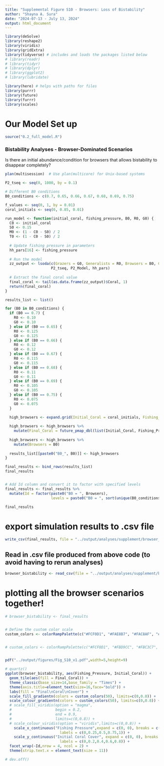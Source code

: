 ```yaml
---
title: "Supplemental Figure S10 - Browsers: Loss of Bistability"
author: "Shayna A. Sura"
date: "2024-07-13 - July 13, 2024"
output: html_document
---
```




```r

library(deSolve)
library(reshape2)
library(viridis)
library(gridExtra)
library(tidyverse) # includes and loads the packages listed below
# library(readr)
# library(tidyr)
# library(dplyr)
# library(ggplot2)
# library(lubridate)

library(here) # helps with paths for files
library(purrr)
library(future)
library(furrr)
library(scales)

```



# Our Model Set up
```r

source("0.2_full_model.R")

```


### Bistability Analyses - Browser-Dominated Scenarios
Is there an initial abundance/condition for browsers that allows bistability to disappear completely?

```r


plan(multisession)  # Use plan(multicore) for Unix-based systems

P2_tseq <- seq(0, 1000, by = 0.1)

# Different B0 conditions
B0_conditions <- c(0.7, 0.65, 0.66, 0.67, 0.68, 0.69, 0.75)

f_values <- seq(0, 1, by = 0.01)
coral_initials <- seq(0, 0.85, 0.01)

run_model <- function(initial_coral, fishing_pressure, B0, R0, G0) {
  C0 <- initial_coral
  S0 <- 0.15
  M0 <- (1 - C0 - S0) / 2
  T0 <- (1 - C0 - S0) / 2
  
  # Update fishing pressure in parameters
  hh_pars[16] <- fishing_pressure
  
  # Run the model
  zz_output <- lsoda(c(Grazers = G0, Generalists = R0, Browsers = B0, Coral = C0, Turf = T0, Macroalgae = M0),
                     P2_tseq, P2_Model, hh_pars)
  
  # Extract the final coral value
  final_coral <- tail(as.data.frame(zz_output)$Coral, 1)
  return(final_coral)
}

results_list <- list()

for (B0 in B0_conditions) {
  if (B0 == 0.7) {
    R0 <- 0.10
    G0 <- 0.10
  } else if (B0 == 0.65) {
    R0 <- 0.125
    G0 <- 0.125
  } else if (B0 == 0.66) {
    R0 <- 0.12
    G0 <- 0.12
  } else if (B0 == 0.67) {
    R0 <- 0.115
    G0 <- 0.115
  } else if (B0 == 0.68) {
    R0 <- 0.11
    G0 <- 0.11
  } else if (B0 == 0.69) {
    R0 <- 0.105
    G0 <- 0.105
  } else if (B0 == 0.75) {
    R0 <- 0.075
    G0 <- 0.075
  }

  high_browsers <- expand.grid(Initial_Coral = coral_initials, Fishing_Pressure = f_values)
  
  high_browsers <- high_browsers %>%
    mutate(Final_Coral = future_pmap_dbl(list(Initial_Coral, Fishing_Pressure), run_model, B0 = B0, R0 = R0, G0 = G0))
  
  high_browsers <- high_browsers %>%
    mutate(Browsers = B0)
  
  results_list[[paste0("B0_", B0)]] <- high_browsers
}

final_results <- bind_rows(results_list)
final_results


# Add Id column and convert it to factor with specified levels
final_results <- final_results %>%
  mutate(Id = factor(paste0("B0 = ", Browsers), 
                     levels = paste0("B0 = ", sort(unique(B0_conditions)))))

final_results


```


# export simulation results to .csv file
```r

write_csv(final_results, file = "../output/analyses/supplement/browser_bistability-all.csv")

```


## Read in .csv file produced from above code (to avoid having to rerun analyses)
```r

browser_bistability <- read_csv(file = "../output/analyses/supplement/browser_bistability-all.csv")

```



# plotting all the browser scenarios together!
```r


# browser_bistability <- final_results


# Define the custom color scale
custom_colors <- colorRampPalette(c("#FCF0D1", "#FAE8B7", "#FAC8AF", "#F9A7A6", "#F9879E", "#F86696", "#F8468D", "#f20089", "#e500a4", "#db00b6", "#b5179e", "#7209b7"))


# custom_colors <- colorRampPalette(c("#FCF0D1", "#FBD9CC", "#FBC3C7", "#FAACC2", "#FA96BD", "#F97FB7", "#F969B2", "#F852AD", "#F83CA8", "#F725A3"))


pdf("../output/figures/Fig_S10_v1.pdf",width=5,height=9)

# quartz()
ggplot(browser_bistability, aes(Fishing_Pressure, Initial_Coral)) +
  geom_tile(aes(fill = Final_Coral)) +
  theme_classic(base_size=14,base_family = "Times") + 
  theme(axis.title=element_text(size=16,face="bold")) +
  labs(fill = "Final\nCoral\nCover") +
  scale_fill_gradientn(colors = custom_colors(50), limits=c(0,0.8)) +
  scale_colour_gradientn(colors = custom_colors(50), limits=c(0,0.8)) +
  # scale_fill_viridis(option = "magma",
  #                    begin = 0.2,
  #                    end = 0.9,
  #                    limits=c(0,0.8)) +
  # scale_colour_viridis(option = "viridis",limits=c(0,0.8)) +
    scale_x_continuous("Fishing Pressure",expand = c(0, 0), breaks = c(0,0.25,0.5,0.75,1),
                         labels = c(0,0.25,0.5,0.75,1)) +
    scale_y_continuous("Initial Coral Cover", expand = c(0, 0), breaks = c(0,0.2,0.4,0.6,0.8),
                         labels = c(0,0.2,0.4,0.6,0.8)) +
  facet_wrap(~Id,nrow = 4, ncol = 2) +
  theme(strip.text.x = element_text(size = 11))

# dev.off()

```


